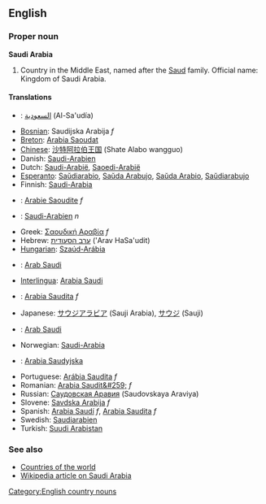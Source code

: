 ==English==

===Proper noun===
'''Saudi Arabia'''
# Country in the Middle East, named after the [[Saud]] family. Official name: Kingdom of Saudi Arabia.

====Translations====
{{top}}
*{{ar}}: [[السعودية]] (Al-Sa'udía)
*[[Bosnian]]: Saudijska Arabija ''f''
*[[Breton]]: [[Arabia Saoudat]]
*[[Chinese]]: [[沙特阿拉伯王国]] (Shate Alabo wangguo)
*Danish: [[Saudi-Arabien]]
*Dutch: [[Saudi-Arabië]], [[Saoedi-Arabië]]
*[[Esperanto]]: [[Saŭdiarabio]], [[Saŭda Arabujo]], [[Saŭda Arabio]], [[Saŭdiarabujo]]
*Finnish: [[Saudi-Arabia]]
*{{fr}}: [[Arabie Saoudite]] ''f''
*{{de}}: [[Saudi-Arabien]] ''n''
*Greek: [[Σαουδική Αραβία]] ''f''
*Hebrew: [[ערב הסעודית]] ('Arav HaSa'udit)
*[[Hungarian]]: [[Szaúd-Arábia]]
*{{id}}: [[Arab Saudi]]
*[[Interlingua]]: [[Arabia Saudi]]
*{{it}}: [[Arabia Saudita]] ''f''
{{mid}}
*Japanese: [[サウジアラビア]] (Sauji Arabia), [[サウジ]] (Sauji)
*{{ms}}: [[Arab Saudi]]
*Norwegian: [[Saudi-Arabia]]
*{{pl}}: [[Arabia Saudyjska]]
*Portuguese: [[Arábia Saudita]] ''f'' 
*Romanian: [[Arabia Saudit&#259;]] ''f''
*Russian: [[Саудовская Аравия]] (Saudovskaya Araviya)
*Slovene: [[Savdska Arabija]] ''f''
*Spanish: [[Arabia Saudí]] ''f'', [[Arabia Saudita]] ''f''
*Swedish: [[Saudiarabien]]
*Turkish: [[Suudi Arabistan]]
{{bottom}}

===See also===
*[[Countries of the world]]
*[[w:Saudi Arabia|Wikipedia article on Saudi Arabia]]
[[Category:English country nouns]]